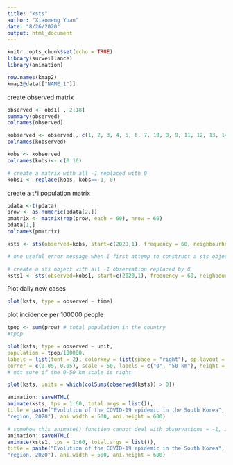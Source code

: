 ```yaml
---
title: "ksts"
author: "Xiaomeng Yuan"
date: "8/26/2020"
output: html_document
---
```


```r
knitr::opts_chunk$set(echo = TRUE)
library(surveillance)
library(animation)
```

```r
row.names(kmap2)
kmap2@data[["NAME_1"]]
```
create observed matrix
```r
observed <- obs1[ , 2:18]
summary(observed)
colnames(observed)

kobserved <- observed[, c(1, 2, 3, 4, 5, 6, 7, 10, 8, 9, 11, 12, 13, 14, 15, 16, 17)]
colnames(kobserved)

kobs <- kobserved
colnames(kobs)<- c(0:16)

# create a matrix with all -1 replaced with 0
kobs1 <- replace(kobs, kobs==-1, 0)
```



create a t*i population matrix
```r
pdata <-t(pdata)
prow <- as.numeric(pdata[2,])
pmatrix <- matrix(rep(prow, each = 60), nrow = 60)
pdata[1,]
colnames(pmatrix)
```


```r
ksts <- sts(observed=kobs, start=c(2020,1), frequency = 60, neighbourhood=korder, map=kmap2, population=pmatrix)

# one useful error message when I first attemp to construct a sts object: Error in validObject(.Object) : invalid class “sts” object: 1: 'map' is incomplete; ensure that all(colnames(observed) %in% row.names(map)) invalid class “sts” object: 2: 'colnames(neighbourhood)' differ from 'colnames(observed)'

# create a sts object with all -1 observation replaced by 0
ksts1 <- sts(observed=kobs1, start=c(2020,1), frequency = 60, neighbourhood=korder, map=kmap2, population=pmatrix)
```

Plot daily new cases 
```r
plot(ksts, type = observed ~ time)
```

plot incidence per 100000 people
```r
tpop <- sum(prow) # total population in the country
#tpop

plot(ksts, type = observed ~ unit,
population = tpop/100000, 
labels = list(font = 2), colorkey = list(space = "right"), sp.layout = layout.scalebar(ksts@map,
corner = c(0.05, 0.05), scale = 50, labels = c("0", "50 km"), height = 0.03))
# not sure if the 0-50 km scale is right
```

```r
plot(ksts, units = which(colSums(observed(ksts)) > 0))
```

```r
animation::saveHTML(
animate(ksts, tps = 1:60, total.args = list()),
title = paste("Evolution of the COVID-19 epidemic in the South Korea",
"region, 2020"), ani.width = 500, ani.height = 600)

# somehow this animate() function cannot deal with observations = -1, it worked after I replaced all -1 to 0 in the obervation matrix. 
animation::saveHTML(
animate(ksts1, tps = 1:60, total.args = list()),
title = paste("Evolution of the COVID-19 epidemic in the South Korea",
"region, 2020"), ani.width = 500, ani.height = 600)
```

